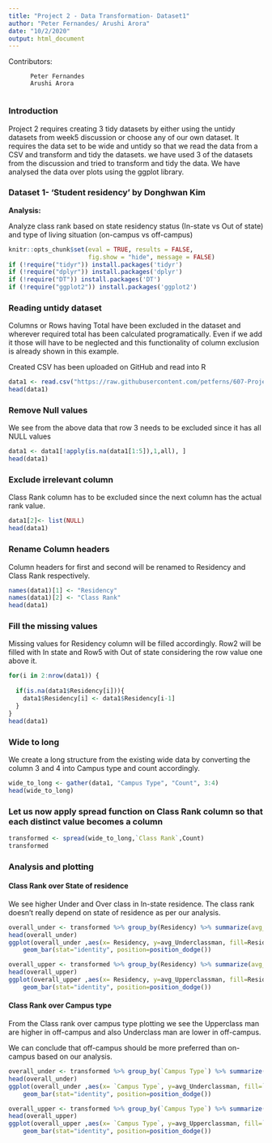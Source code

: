```yaml
---
title: "Project 2 - Data Transformation- Dataset1"
author: "Peter Fernandes/ Arushi Arora"
date: "10/2/2020"
output: html_document
---
```


Contributors:
              
          Peter Fernandes
          Arushi Arora
              
### Introduction

Project 2 requires creating 3 tidy datasets by either using the untidy datasets from week5 discussion or choose any of our own dataset. It requires the data set to be wide and untidy so that we read the data from a CSV and transform and tidy the datasets. we have used 3 of the datasets from the discussion and tried to transform and tidy the data. We have analysed the data over plots using the ggplot library.

### Dataset 1- 'Student residency' by Donghwan Kim

**Analysis:**

Analyze class rank based on state residency status (In-state vs Out of state) and type of living situation (on-campus vs off-campus)


```r
knitr::opts_chunk$set(eval = TRUE, results = FALSE, 
                      fig.show = "hide", message = FALSE)
if (!require("tidyr")) install.packages('tidyr')
if (!require("dplyr")) install.packages('dplyr')
if (!require("DT")) install.packages('DT')
if (!require("ggplot2")) install.packages('ggplot2')
```

### Reading untidy dataset

Columns or Rows having Total have been excluded in the dataset and wherever required total has been calculated programatically. Even if we add it those will have to be neglected and this functionality of column exclusion is already shown in this example.  

Created CSV has been uploaded on GitHub and read into R

```r
data1 <- read.csv("https://raw.githubusercontent.com/petferns/607-Project2/main/studentsresidency.csv", na.strings = c("", "NA"))
head(data1)
```

### Remove Null values

We see from the above data that row 3 needs to be excluded since it has all NULL values

```r
data1 <- data1[!apply(is.na(data1[1:5]),1,all), ]
head(data1)
```
### Exclude irrelevant column


Class Rank column has to be excluded since the next column has the actual rank value.

```r
data1[2]<- list(NULL)
head(data1)

```
### Rename Column headers

Column headers for first and second will be renamed to Residency and Class Rank respectively.

```r
names(data1)[1] <- "Residency"
names(data1)[2] <- "Class Rank"
head(data1)
```
### Fill the missing values

Missing values for Residency column will be filled accordingly.
Row2 will be filled with In state and Row5 with Out of state considering the row value one above it.

```r
for(i in 2:nrow(data1)) {
  
  if(is.na(data1$Residency[i])){
    data1$Residency[i] <- data1$Residency[i-1]
  }
}
head(data1)
```
### Wide to long

We create a long structure from the existing wide data by converting the column 3 and 4 into Campus type and count accordingly.

```r
wide_to_long <- gather(data1, "Campus Type", "Count", 3:4)
head(wide_to_long)
```

### Let us now apply spread function on Class Rank column so that each distinct value becomes a column

```r
transformed <- spread(wide_to_long,`Class Rank`,Count)
transformed
```
### Analysis and plotting

#### Class Rank over State of residence 

We see higher Under and Over class in In-state residence. The class rank doesn't really depend on state of residence as per our analysis.

```r
overall_under <- transformed %>% group_by(Residency) %>% summarize(avg_Underclassman = mean(`Underclassman`))
head(overall_under)
ggplot(overall_under ,aes(x= Residency, y=avg_Underclassman, fill=Residency)) +
    geom_bar(stat="identity", position=position_dodge())

overall_upper <- transformed %>% group_by(Residency) %>% summarize(avg_Upperclassman = mean(`Upperclassman`))
head(overall_upper)
ggplot(overall_upper ,aes(x= Residency, y=avg_Upperclassman, fill=Residency)) +
    geom_bar(stat="identity", position=position_dodge())


```

#### Class Rank over Campus type 

From the Class rank over campus type plotting we see the Upperclass man are higher in off-campus and also Underclass man are lower in off-campus.

We can conclude that off-campus should be more preferred than on-campus based on our analysis.

```r
overall_under <- transformed %>% group_by(`Campus Type`) %>% summarize(avg_Underclassman = mean(`Underclassman`))
head(overall_under)
ggplot(overall_under ,aes(x= `Campus Type`, y=avg_Underclassman, fill=`Campus Type`)) +
    geom_bar(stat="identity", position=position_dodge())

overall_upper <- transformed %>% group_by(`Campus Type`) %>% summarize(avg_Upperclassman = mean(`Upperclassman`))
head(overall_upper)
ggplot(overall_upper ,aes(x= `Campus Type`, y=avg_Upperclassman, fill=`Campus Type`)) +
    geom_bar(stat="identity", position=position_dodge())

```



